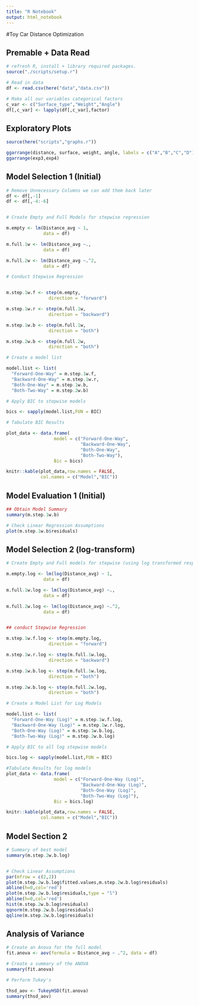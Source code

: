 ```yaml
---
title: "R Notebook"
output: html_notebook
---
```


#Toy Car Distance Optimization

## Premable + Data Read

```r

# refresh R, install + library required packages.
source("./scripts/setup.r") 

# Read in data
df <- read.csv(here("data","data.csv"))

# Make all our variables categorical factors
c_var <- c("Surface_type","Weight","Angle") 
df[,c_var] <- lapply(df[,c_var],factor)
```

## Exploratory Plots

```r
source(here("scripts","graphs.r"))
```

```r
ggarrange(distance, surface, weight, angle, labels = c("A","B","C","D"))
ggarrange(exp3,exp4)
```

## Model Selection 1 (Initial)

```r
# Remove Unnecessary Columns we can add them back later
df <- df[,-1]
df <- df[,-4:-6]


# Create Empty and Full Models for stepwise regression

m.empty <- lm(Distance_avg ~ 1,
              data = df)

m.full.1w <- lm(Distance_avg ~., 
              data = df)

m.full.2w <- lm(Distance_avg ~.^2, 
              data = df)

# Conduct Stepwise Regression


m.step.1w.f <- step(m.empty,
                direction = "forward")

m.step.1w.r <- step(m.full.1w,
                direction = "backward")

m.step.1w.b <- step(m.full.1w,
                direction = "both")

m.step.2w.b <- step(m.full.2w,
                direction = "both")

# Create a model list

model.list <- list(
  "Forward-One-Way" = m.step.1w.f,
  "Backward-One-Way" = m.step.1w.r,
  "Both-One-Way" = m.step.1w.b,
  "Both-Two-Way" = m.step.2w.b)

# Apply BIC to stepwise models

bics <- sapply(model.list,FUN = BIC)

# Tabulate BIC Results

plot_data <- data.frame(
                  model = c("Forward-One-Way",
                            "Backward-One-Way",
                            "Both-One-Way", 
                            "Both-Two-Way"),
                  Bic = bics)

knitr::kable(plot_data,row.names = FALSE,
             col.names = c("Model","BIC"))

```

## Model Evaluation 1 (Initial)

```r
## Obtain Model Summary
summary(m.step.1w.b)

# Check Linear Regression Assumptions
plot(m.step.1w.b$residuals)

```

## Model Selection 2 (log-transform)

```r
# Create Empty and Full models for stepwise (using log transformed response)

m.empty.log <- lm(log(Distance_avg) ~ 1,
              data = df)

m.full.1w.log <- lm(log(Distance_avg) ~., 
              data = df)

m.full.2w.log <- lm(log(Distance_avg) ~.^2, 
              data = df)


## conduct Stepwise Regression

m.step.1w.f.log <- step(m.empty.log,
                direction = "forward")

m.step.1w.r.log <- step(m.full.1w.log,
                direction = "backward")

m.step.1w.b.log <- step(m.full.1w.log,
                direction = "both")

m.step.2w.b.log <- step(m.full.2w.log,
                direction = "both")

# Create a Model List for Log Models

model.list <- list(
  "Forward-One-Way (Log)" = m.step.1w.f.log,
  "Backward-One-Way (Log)" = m.step.1w.r.log,
  "Both-One-Way (Log)" = m.step.1w.b.log,
  "Both-Two-Way (Log)" = m.step.2w.b.log)

# Apply BIC to all log stepwise models

bics.log <- sapply(model.list,FUN = BIC)

#Tabulate Results for log models
plot_data <- data.frame(
                  model = c("Forward-One-Way (Log)",
                            "Backward-One-Way (Log)",
                            "Both-One-Way (Log)", 
                            "Both-Two-Way (Log)"),
                  Bic = bics.log)

knitr::kable(plot_data,row.names = FALSE,
             col.names = c("Model","BIC"))

```

## Model Section 2

```r
# Summary of best model
summary(m.step.2w.b.log)


# Check Linear Assumptions
par(mfrow = c(2,2))
plot(m.step.2w.b.log$fitted.values,m.step.2w.b.log$residuals)
abline(h=0,col='red')
plot(m.step.2w.b.log$residuals,type = "l")
abline(h=0,col='red')
hist(m.step.2w.b.log$residuals)
qqnorm(m.step.2w.b.log$residuals)
qqline(m.step.2w.b.log$residuals)

```

## Analysis of Variance

```r
# Create an Anova for the full model
fit.anova <- aov(formula = Distance_avg ~ .^2, data = df)

# Create a summary of the ANOVA
summary(fit.anova)

# Perform Tukey's

thsd_aov <- TukeyHSD(fit.anova)
summary(thsd_aov)

```
